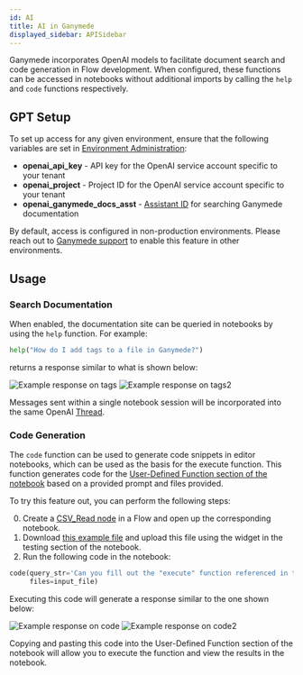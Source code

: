 ```yaml
---
id: AI
title: AI in Ganymede
displayed_sidebar: APISidebar
---
```


Ganymede incorporates OpenAI models to facilitate document search and code generation in Flow development.  When configured, these functions can be accessed in notebooks without additional imports by calling the `help` and `code` functions respectively.

## GPT Setup

To set up access for any given environment, ensure that the following variables are set in [Environment Administration](../AdminControls):

* **openai_api_key** - API key for the OpenAI service account specific to your tenant
* **openai_project** - Project ID for the OpenAI service account specific to your tenant
* **openai_ganymede_docs_asst** - [Assistant ID](https://platform.openai.com/assistants) for searching Ganymede documentation

By default, access is configured in non-production environments.  Please reach out to [Ganymede support](mailto:support@ganymede.bio) to enable this feature in other environments.

## Usage

### Search Documentation

When enabled, the documentation site can be queried in notebooks by using the `help` function.  For example:

```python
help("How do I add tags to a file in Ganymede?")
``` 

returns a response similar to what is shown below:

<div class="text--center">
<img alt="Example response on tags" src="https://ganymede-bio.mo.cloudinary.net/apiServer/HelpExample_20240523.png"/>
<img alt="Example response on tags2" src="https://ganymede-bio.mo.cloudinary.net/apiServer/HelpExample2_20240523.png"/>
</div>

Messages sent within a single notebook session will be incorporated into the same OpenAI [Thread](https://platform.openai.com/docs/assistants/overview).

### Code Generation

The `code` function can be used to generate code snippets in editor notebooks, which can be used as the basis for the execute function.  This function generates code for the [User-Defined Function section of the notebook](../NodeEditor#backing-notebooks) based on a provided prompt and files provided. 

To try this feature out, you can perform the following steps:

0. Create a [CSV_Read node](../nodes/File/CSV_Read) in a Flow and open up the corresponding notebook.
1. Download [this example file](https://github.com/Ganymede-Bio/website-docusaurus/raw/main/qiacuity_dpcr_example01.csv) and upload this file using the widget in the testing section of the notebook.
2. Run the following code in the notebook:

```python
code(query_str='Can you fill out the "execute" function referenced in the instructions to upload the attached data as a table called "results"? Please ignore the first row in the CSV file, treating the second row as the header. Please name the first column in the uploaded file "Well Position".', 
     files=input_file)
```

Executing this code will generate a response similar to the one shown below:

<div class="text--center">
<img alt="Example response on code" src="https://ganymede-bio.mo.cloudinary.net/apiServer/CodeExample_20240522.png"/>
<img alt="Example response on code2" src="https://ganymede-bio.mo.cloudinary.net/apiServer/CodeExample2_20240522.png"/>
</div>

Copying and pasting this code into the User-Defined Function section of the notebook will allow you to execute the function and view the results in the notebook.

